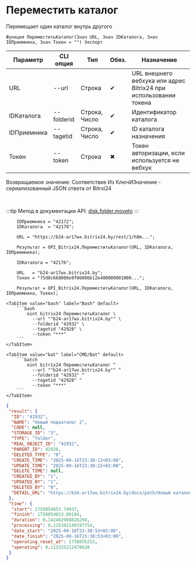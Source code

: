 ﻿---
sidebar_position: 4
description: Переместить каталог и другие функции для работы с Bitrix24 в Открытом пакете интеграций - бесплатной open-source библиотеке интеграций для 1С:Предприятие 8, OneScript и CLI
keywords: [1C, 1С, 1С:Предприятие, 1С:Предприятие 8.3, API, Интеграция, Сервисы, Обмен, OneScript, CLI, Bitrix24]
---


# Переместить каталог
 Перемещает один каталог внутрь другого



`Функция ПереместитьКаталог(Знач URL, Знач IDКаталога, Знач IDПриемника, Знач Токен = "") Экспорт`

  | Параметр | CLI опция | Тип | Обяз. | Назначение |
  |-|-|-|-|-|
  | URL | --url | Строка | &#x2714; | URL внешнего вебхука или адрес Bitrix24 при использовании токена |
  | IDКаталога | --folderid | Строка, Число | &#x2714; | Идентификатор каталога |
  | IDПриемника | --tagetid | Строка, Число | &#x2714; | ID каталога назначения |
  | Токен | --token | Строка | &#x2716; | Токен авторизации, если используется не вебхук |

  
  Возвращаемое значение:   Соответствие Из КлючИЗначение - сериализованный JSON ответа от Bitrxi24

<br/>

:::tip
Метод в документации API: [disk.folder.moveto](https://dev.1c-bitrix.ru/rest_help/disk/folder/disk_folder_moveto.php)
:::
<br/>



```bsl title="Пример использования для 1С:Предприятие/OneScript"
    IDПриемника = "42172";
    IDКаталога  = "42178";

    URL = "https://b24-ar17wx.bitrix24.by/rest/1/h0m...";

    Результат = OPI_Bitrix24.ПереместитьКаталог(URL, IDКаталога, IDПриемника);

    IDКаталога = "42176";

    URL   = "b24-ar17wx.bitrix24.by";
    Токен = "75d8c668006e9f06006b12e400000001000...";

    Результат = OPI_Bitrix24.ПереместитьКаталог(URL, IDКаталога, IDПриемника, Токен);
```
    

 <Tabs>
  
    <TabItem value="bash" label="Bash" default>
        ```bash
            oint bitrix24 ПереместитьКаталог \
              --url ""b24-ar17wx.bitrix24.by"" \
              --folderid "42932" \
              --tagetid "42928" \
              --token "***"
        ```
    </TabItem>
  
    <TabItem value="bat" label="CMD/Bat" default>
        ```batch
            oint bitrix24 ПереместитьКаталог ^
              --url ""b24-ar17wx.bitrix24.by"" ^
              --folderid "42932" ^
              --tagetid "42928" ^
              --token "***"
        ```
    </TabItem>
</Tabs>


```json title="Результат"
{
 "result": {
  "ID": "42932",
  "NAME": "Новый подкаталог 2",
  "CODE": null,
  "STORAGE_ID": "3",
  "TYPE": "folder",
  "REAL_OBJECT_ID": "42932",
  "PARENT_ID": 42928,
  "DELETED_TYPE": "0",
  "CREATE_TIME": "2025-09-16T23:30:13+03:00",
  "UPDATE_TIME": "2025-09-16T23:30:22+03:00",
  "DELETE_TIME": null,
  "CREATED_BY": "1",
  "UPDATED_BY": "1",
  "DELETED_BY": "0",
  "DETAIL_URL": "https://b24-ar17wx.bitrix24.by/docs/path/Новый каталог 2/Новый подкаталог 2"
 },
 "time": {
  "start": 1758054653.74937,
  "finish": 1758054653.89184,
  "duration": 0.142462968826294,
  "processing": 0.115342140197754,
  "date_start": "2025-09-16T23:30:53+03:00",
  "date_finish": "2025-09-16T23:30:53+03:00",
  "operating_reset_at": 1758055253,
  "operating": 0.115325212478638
 }
}
```
